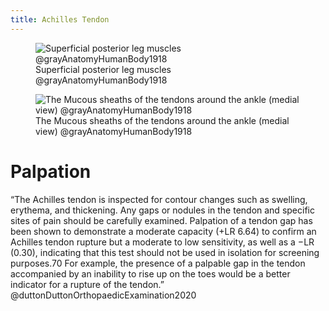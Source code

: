 ```yaml
---
title: Achilles Tendon
---
```


:::{layout-ncol="3"}
![Superficial posterior leg muscles @grayAnatomyHumanBody1918](/The Archive/Images/Gray anatomy 1918 images/Myology/image438 Muscles of the back of the leg. Superficial layer.gif){#fig-gray1918-image438}

![The Mucous sheaths of the tendons around the ankle (medial view) @grayAnatomyHumanBody1918](/The Archive/Images/Gray anatomy 1918 images/Myology/image442 The mucous sheaths of the tendons around the ankle. Medial aspect.gif)
:::


# Palpation

"The Achilles tendon is inspected for contour changes such as swelling, erythema, and thickening. Any gaps or nodules in the tendon and specific sites of pain should be carefully examined. Palpation of a tendon gap has been shown to demonstrate a moderate capacity (+LR 6.64) to confirm an Achilles tendon rupture but a moderate to low sensitivity, as well as a −LR (0.30), indicating that this test should not be used in isolation for screening purposes.70 For example, the presence of a palpable gap in the tendon accompanied by an inability to rise up on the toes would be a better indicator for a rupture of the tendon." @duttonDuttonOrthopaedicExamination2020 